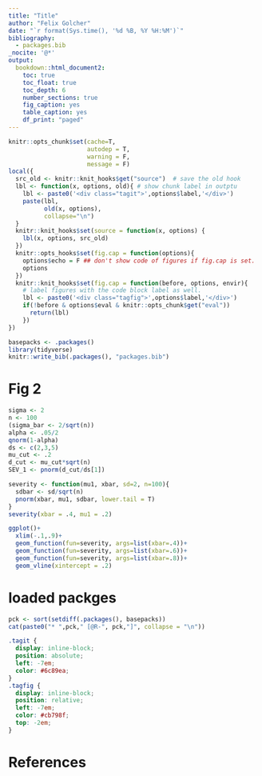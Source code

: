 ```yaml
---
title: "Title"
author: "Felix Golcher"
date: "`r format(Sys.time(), '%d %B, %Y %H:%M')`"
bibliography:
  - packages.bib
_nocite: '@*'
output:
  bookdown::html_document2:
    toc: true
    toc_float: true
    toc_depth: 6
    number_sections: true
    fig_caption: yes
    table_caption: yes
    df_print: "paged"
---
```




```r
knitr::opts_chunk$set(cache=T,
                      autodep = T,
                      warning = F,
                      message = F)
local({
  src_old <- knitr::knit_hooks$get("source")  # save the old hook
  lbl <- function(x, options, old){ # show chunk label in outptu
    lbl <- paste0('<div class="tagit">',options$label,'</div>')
    paste(lbl,
          old(x, options),
          collapse="\n")
  }
  knitr::knit_hooks$set(source = function(x, options) {
    lbl(x, options, src_old)
  })
  knitr::opts_hooks$set(fig.cap = function(options){
    options$echo = F ## don't show code of figures if fig.cap is set.
    options
  })
  knitr::knit_hooks$set(fig.cap = function(before, options, envir){
    # label figures with the code block label as well.
    lbl <- paste0('<div class="tagfig">',options$label,'</div>')
    if(!before & options$eval & knitr::opts_chunk$get("eval"))
      return(lbl)
    })
})
```

```r
basepacks <- .packages()
library(tidyverse)
knitr::write_bib(.packages(), "packages.bib")
```

# Fig 2

```r
sigma <- 2
n <- 100
(sigma_bar <- 2/sqrt(n))
alpha <- .05/2
qnorm(1-alpha)
ds <- c(2,3,5)
mu_cut <- .2
d_cut <- mu_cut*sqrt(n)
SEV_1 <- pnorm(d_cut/ds[1])
```

```r
severity <- function(mu1, xbar, sd=2, n=100){
  sdbar <- sd/sqrt(n)
  pnorm(xbar, mu1, sdbar, lower.tail = T)
}
severity(xbar = .4, mu1 = .2)
```

```r
ggplot()+
  xlim(-.1,.9)+
  geom_function(fun=severity, args=list(xbar=.4))+
  geom_function(fun=severity, args=list(xbar=.6))+
  geom_function(fun=severity, args=list(xbar=.8))+
  geom_vline(xintercept = .2)
```


# loaded packges

```r
pck <- sort(setdiff(.packages(), basepacks))
cat(paste0("* ",pck," [@R-", pck,"]", collapse = "\n"))
```

```css
.tagit {
  display: inline-block;
  position: absolute;
  left: -7em;
  color: #6c89ea;
}
.tagfig {
  display: inline-block;
  position: relative;
  left: -7em;
  color: #cb798f;
  top: -2em;
}
```


# References
